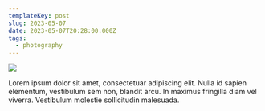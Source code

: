 ```yaml
---
templateKey: post
slug: 2023-05-07
date: 2023-05-07T20:28:00.000Z
tags:
  - photography
---
```

![](../../static/assets/20230507-IMG_5854.jpg)

Lorem ipsum dolor sit amet, consectetuar adipiscing elit. Nulla id sapien elementum, vestibulum sem non, blandit arcu. In maximus fringilla diam vel viverra. Vestibulum molestie sollicitudin malesuada.